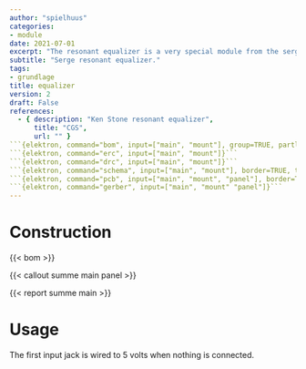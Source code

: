 ```yaml
---
author: "spielhuus"
categories:
- module
date: 2021-07-01
excerpt: "The resonant equalizer is a very special module from the serge synthesizer. It is a very common equalizer circuit with gyrators. The sound can be changed in various ways to simulate different instruments. But the fun begins when you patch feedback with no input."
subtitle: "Serge resonant equalizer."
tags:
- grundlage
title: equalizer
version: 2
draft: False
references: 
  - { description: "Ken Stone resonant equalizer",
      title: "CGS",
      url: "" }
```{elektron, command="bom", input=["main", "mount"], group=TRUE, partlist="../../lib/partlist.yaml"}```
```{elektron, command="erc", input=["main", "mount"]}```
```{elektron, command="drc", input=["main", "mount"]}```
```{elektron, command="schema", input=["main", "mount"], border=TRUE, theme="Kicad2000"}```
```{elektron, command="pcb", input=["main", "mount", "panel"], border=TRUE}```
```{elektron, command="gerber", input=["main", "mount" "panel"]}```
---
```


# Construction

{{< bom >}}

{{< callout summe main panel >}}

{{< report summe main >}}

# Usage

The first input jack is wired to 5 volts when nothing is connected.
